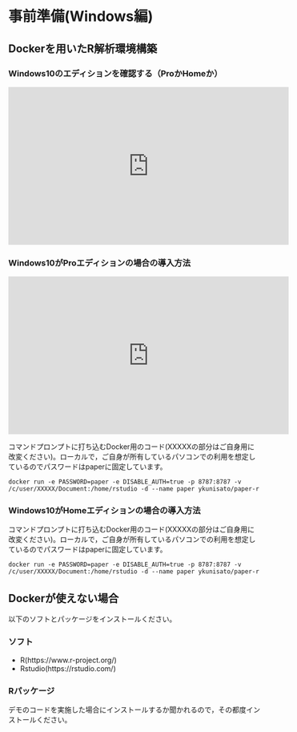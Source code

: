 # 事前準備(Windows編)

## Dockerを用いたR解析環境構築

### Windows10のエディションを確認する（ProかHomeか）

<iframe width="560" height="315" src="https://www.youtube.com/embed/qw5iVL8Zhek" frameborder="0" allow="accelerometer; autoplay; clipboard-write; encrypted-media; gyroscope; picture-in-picture" allowfullscreen></iframe>


### Windows10がProエディションの場合の導入方法

<iframe width="560" height="315" src="https://www.youtube.com/embed/jbq4xfURMXY" frameborder="0" allow="accelerometer; autoplay; clipboard-write; encrypted-media; gyroscope; picture-in-picture" allowfullscreen></iframe>

コマンドプロンプトに打ち込むDocker用のコード(XXXXXの部分はご自身用に改変ください)。ローカルで，ご自身が所有しているパソコンでの利用を想定しているのでパスワードはpaperに固定しています。

```
docker run -e PASSWORD=paper -e DISABLE_AUTH=true -p 8787:8787 -v /c/user/XXXXX/Document:/home/rstudio -d --name paper ykunisato/paper-r
```

### Windows10がHomeエディションの場合の導入方法



コマンドプロンプトに打ち込むDocker用のコード(XXXXXの部分はご自身用に改変ください)。ローカルで，ご自身が所有しているパソコンでの利用を想定しているのでパスワードはpaperに固定しています。

```
docker run -e PASSWORD=paper -e DISABLE_AUTH=true -p 8787:8787 -v /c/user/XXXXX/Document:/home/rstudio -d --name paper ykunisato/paper-r
```

## Dockerが使えない場合

以下のソフトとパッケージをインストールください。

### ソフト

- R(https://www.r-project.org/)
- Rstudio(https://rstudio.com/)

### Rパッケージ

デモのコードを実施した場合にインストールするか聞かれるので，その都度インストールください。

